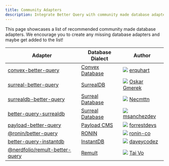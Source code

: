 ```yaml
---
title: Community Adapters
description: Integrate Better Query with community made database adapters.
---
```


This page showcases a list of recommended community made database adapters.
We encourage you to create any missing database adapters and maybe get added to the list!

| Adapter                                                                                                 | Database Dialect                           | Author                                                                                                                                                            |
| ------------------------------------------------------------------------------------------------------- | ------------------------------------------ | ----------------------------------------------------------------------------------------------------------------------------------------------------------------- |
| [convex-better-query](https://github.com/get-convex/better-query)                                         | [Convex Database](https://www.convex.dev/) | <img src="https://github.com/erquhart.png" className="rounded-full w-6 h-6 border opacity-70 m-0 inline mr-1" /> [erquhart](https://github.com/erquhart)          |
| [surreal-better-query](https://github.com/oskar-gmerek/surreal-better-query)                              | [SurrealDB](https://surrealdb.com/)        | <img src="https://github.com/oskar-gmerek.png" className="rounded-full w-6 h-6 border opacity-70 m-0 inline mr-1" /> <a href="https://oskargmerek.com" alt="Web Developer UK">Oskar Gmerek</a>   |
| [surrealdb-better-query](https://github.com/Necmttn/surrealdb-better-query)                               | [Surreal Database](https://surrealdb.com/) | <img src="https://github.com/Necmttn.png" className="rounded-full w-6 h-6 border opacity-70 m-0 inline mr-1" /> [Necmttn](https://github.com/Necmttn)             |
| [better-query-surrealdb](https://github.com/msanchezdev/better-query-surrealdb)                           | [Surreal Database](https://surrealdb.com/) | <img src="https://github.com/msanchezdev.png" className="rounded-full w-6 h-6 border opacity-70 m-0 inline mr-1" /> [msanchezdev](https://github.com/msanchezdev)             |
| [payload-better-query](https://github.com/ForrestDevs/payload-better-query/tree/main/packages/db-adapter) | [Payload CMS](https://payloadcms.com/)     | <img src="https://github.com/forrestdevs.png" className="rounded-full w-6 h-6 border opacity-70 m-0 inline mr-1" /> [forrestdevs](https://github.com/forrestdevs) |
| [@ronin/better-query](https://github.com/ronin-co/better-query)                                           | [RONIN](https://ronin.co)                  | <img src="https://github.com/ronin-co.png" className="rounded-full w-6 h-6 border opacity-70 m-0 inline mr-1" /> [ronin-co](https://github.com/ronin-co)          |
| [better-query-instantdb](https://github.com/daveyplate/better-query-instantdb)                            | [InstantDB](https://www.instantdb.com/)    | <img src="https://github.com/daveycodez.png" className="rounded-full w-6 h-6 border opacity-70 m-0 inline mr-1" /> [daveycodez](https://github.com/daveycodez)    |
| [@nerdfolio/remult-better-query](https://github.com/nerdfolio/remult-better-query)                        | [Remult](https://remult.dev/)              | <img src="https://github.com/taivo.png" className="rounded-full w-6 h-6 border opacity-70 m-0 inline mr-1" /> [Tai Vo](https://github.com/taivo)                  |
